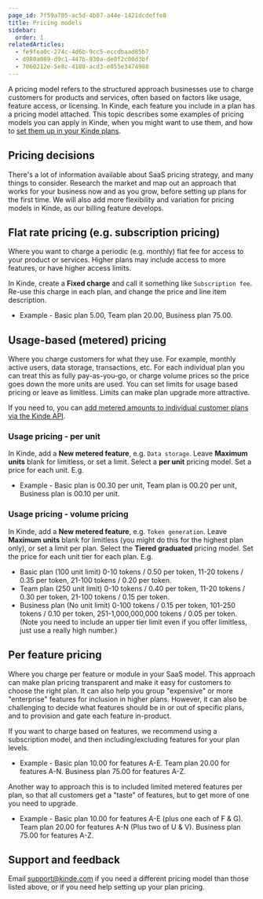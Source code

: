 ```yaml
---
page_id: 7f59a705-ac5d-4b07-a44e-1421dcdeffe8
title: Pricing models
sidebar:
  order: 1
relatedArticles:
  - fe9fea0c-274c-4d6b-9cc5-eccdbaad85b7
  - d980a089-d9c1-447b-930a-de0f2c00d3bf
  - 7060212e-5e8c-4188-acd3-e055e3474988
---
```


A pricing model refers to the structured approach businesses use to charge customers for products and services, often based on factors like usage, feature access, or licensing. In Kinde, each feature you include in a plan has a pricing model attached. This topic describes some examples of pricing models you can apply in Kinde, when you might want to use them, and how to [set them up in your Kinde plans](/billing/manage-plans/create-plans/).

## Pricing decisions 

There's a lot of information available about SaaS pricing strategy, and many things to consider. Research the market and map out an approach that works for your business now and as you grow, before setting up plans for the first time. We will also add more flexibility and variation for pricing models in Kinde, as our billing feature develops.

## Flat rate pricing (e.g. subscription pricing)

Where you want to charge a periodic (e.g. monthly) flat fee for access to your product or services. Higher plans may include access to more features, or have higher access limits. 

In Kinde, create a **Fixed charge** and call it something like `Subscription fee`. Re-use this charge in each plan, and change the price and line item description.

- Example - Basic plan 5.00, Team plan 20.00, Business plan 75.00.

## Usage-based (metered) pricing

Where you charge customers for what they use. For example, monthly active users, data storage, transactions, etc. For each individual plan you can treat this as fully pay-as-you-go, or charge volume prices so the price goes down the more units are used. You can set limits for usage based pricing or leave as limitless. Limits can make plan upgrade more attractive. 

<Aside>

If you need to, you can [add metered amounts to individual customer plans via the Kinde API](/billing/manage-subscribers/add-metered-usage/). 

</Aside>

### Usage pricing - per unit

In Kinde, add a **New metered feature**, e.g. `Data storage`. Leave **Maximum units** blank for limitless, or set a limit. Select a **per unit** pricing model. Set a price for each unit. E.g.

- Example - Basic plan is 00.30 per unit, Team plan is 00.20 per unit, Business plan is 00.10 per unit.

### Usage pricing - volume pricing

In Kinde, add a **New metered feature**, e.g. `Token generation`. Leave **Maximum units** blank for limitless (you might do this for the highest plan only), or set a limit per plan. Select the **Tiered graduated** pricing model. Set the price for each unit tier for each plan. E.g. 

- Basic plan (100 unit limit) 0-10 tokens / 0.50 per token, 11-20 tokens / 0.35 per token, 21-100 tokens / 0.20 per token.
- Team plan (250 unit limit) 0-10 tokens / 0.40 per token, 11-20 tokens / 0.30 per token, 21-100 tokens / 0.15 per token.
- Business plan (No unit limit) 0-100 tokens / 0.15 per token, 101-250 tokens / 0.10 per token, 251-1,000,000,000 tokens / 0.05 per token. (Note you need to include an upper tier limit even if you offer limitless, just use a really high number.)

## Per feature pricing

Where you charge per feature or module in your SaaS model. This approach can make plan pricing transparent and make it easy for customers to choose the right plan. It can also help you group "expensive" or more "enterprise" features for inclusion in higher plans. However, it can also be challenging to decide what features should be in or out of specific plans, and to provision and gate each feature in-product.

If you want to charge based on features, we recommend using a subscription model, and then including/excluding features for your plan levels. 

- Example - Basic plan 10.00 for features A-E. Team plan 20.00 for features A-N. Business plan 75.00 for features A-Z.

Another way to approach this is to included limited metered features per plan, so that all customers get a "taste" of features, but to get more of one you need to upgrade.

- Example - Basic plan 10.00 for features A-E (plus one each of F & G). Team plan 20.00 for features A-N (Plus two of U & V). Business plan 75.00 for features A-Z.

## Support and feedback

Email support@kinde.com if you need a different pricing model than those listed above, or if you need help setting up your plan pricing.
